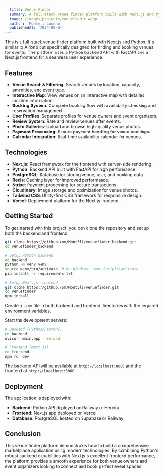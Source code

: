 ---
  title: Venue Finder
  summary: A full-stack venue finder platform built with Next.js and Python, similar to Airbnb but for event venues.
  image: /images/projects/venuefinder.webp
  author: 'Montell Luseno'
  publishedAt: '2024-08-04'
---

This is a full-stack venue finder platform built with Next.js and Python. It's similar to Airbnb but specifically designed for finding and booking venues for events. The platform uses a Python backend API with FastAPI and a Next.js frontend for a seamless user experience.

## Features

- **Venue Search & Filtering**: Search venues by location, capacity, amenities, and event type.
- **Interactive Map**: View venues on an interactive map with detailed location information.
- **Booking System**: Complete booking flow with availability checking and reservation management.
- **User Profiles**: Separate profiles for venue owners and event organizers.
- **Review System**: Rate and review venues after events.
- **Photo Galleries**: Upload and browse high-quality venue photos.
- **Payment Processing**: Secure payment handling for venue bookings.
- **Calendar Integration**: Real-time availability calendar for venues.

## Technologies

- **Next.js**: React framework for the frontend with server-side rendering.
- **Python**: Backend API built with FastAPI for high performance.
- **PostgreSQL**: Database for storing venue, user, and booking data.
- **Redis**: Caching layer for improved performance.
- **Stripe**: Payment processing for secure transactions.
- **Cloudinary**: Image storage and optimization for venue photos.
- **Tailwind CSS**: Utility-first CSS framework for responsive design.
- **Vercel**: Deployment platform for the Next.js frontend.

## Getting Started

To get started with this project, you can clone the repository and set up both the backend and frontend:

```bash
git clone https://github.com/Mont3ll/venuefinder_backend.git
cd venuefinder_backend

# Setup Python backend
cd backend
python -m venv venv
source venv/bin/activate  # On Windows: venv\Scripts\activate
pip install -r requirements.txt

# Setup Next.js frontend
git clone https://github.com/Mont3ll/venuefinder.git
cd venuefinder
npm install
```

Create a `.env` file in both backend and frontend directories with the required environment variables.

Start the development servers:

```bash
# Backend (Python/FastAPI)
cd backend
uvicorn main:app --reload

# Frontend (Next.js)
cd frontend
npm run dev
```

The backend API will be available at `http://localhost:8000` and the frontend at `http://localhost:3000`.

## Deployment

The application is deployed with:
- **Backend**: Python API deployed on Railway or Heroku
- **Frontend**: Next.js app deployed on Vercel
- **Database**: PostgreSQL hosted on Supabase or Railway

## Conclusion

This venue finder platform demonstrates how to build a comprehensive marketplace application using modern technologies. By combining Python's robust backend capabilities with Next.js's excellent frontend performance, the platform provides a smooth experience for both venue owners and event organizers looking to connect and book perfect event spaces.
